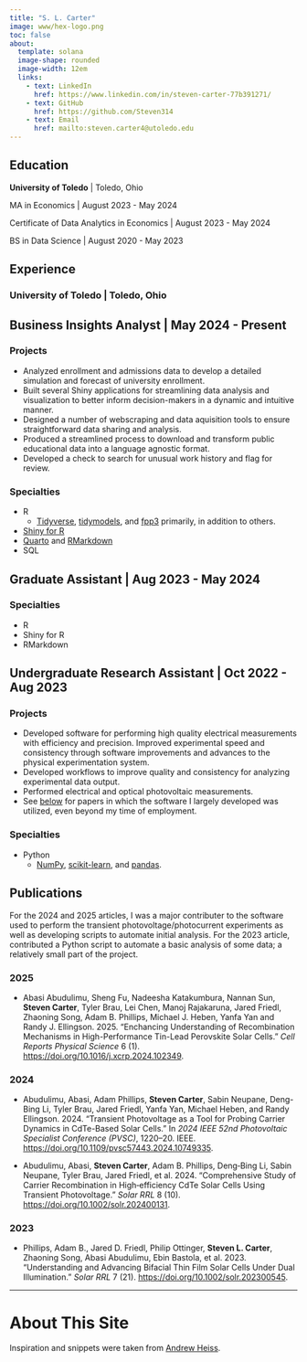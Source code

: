 ```yaml
---
title: "S. L. Carter"
image: www/hex-logo.png
toc: false
about:
  template: solana
  image-shape: rounded
  image-width: 12em
  links:
    - text: LinkedIn
      href: https://www.linkedin.com/in/steven-carter-77b391271/
    - text: GitHub
      href: https://github.com/Steven314
    - text: Email
      href: mailto:steven.carter4@utoledo.edu
---
```


## Education

**University of Toledo** | Toledo, Ohio

MA in Economics | August 2023 - May 2024

Certificate of Data Analytics in Economics | August 2023 - May 2024

BS in Data Science | August 2020 - May 2023

## Experience

### University of Toledo | Toledo, Ohio

::: {.callout-note icon=false collapse=false}

## Business Insights Analyst | May 2024 - Present

### Projects

- Analyzed enrollment and admissions data to develop a detailed simulation and forecast of university enrollment.
- Built several Shiny applications for streamlining data analysis and visualization to better inform decision-makers in a dynamic and intuitive manner.
- Designed a number of webscraping and data aquisition tools to ensure straightforward data sharing and analysis.
- Produced a streamlined process to download and transform public educational data into a language agnostic format.
- Developed a check to search for unusual work history and flag for review.

### Specialties

- R
  - [Tidyverse](https://www.tidyverse.org/), [tidymodels](https://www.tidymodels.org/), and [fpp3](https://pkg.robjhyndman.com/fpp3/) primarily, in addition to others.
- [Shiny for R](https://shiny.posit.co/)
- [Quarto](https://quarto.org/) and [RMarkdown](https://rmarkdown.rstudio.com/)
- SQL

:::

::: {.callout-note icon=false collapse=false}

## Graduate Assistant | Aug 2023 - May 2024

### Specialties

- R
- Shiny for R
- RMarkdown

:::

::: {.callout-note icon=false collapse=false}

## Undergraduate Research Assistant | Oct 2022 - Aug 2023

### Projects

- Developed software for performing high quality electrical measurements with efficiency and precision. Improved experimental speed and consistency through software improvements and advances to the physical experimentation system.
- Developed workflows to improve quality and consistency for analyzing experimental data output.
- Performed electrical and optical photovoltaic measurements.
- See [below](#sec-publications) for papers in which the software I largely developed was utilized, even beyond my time of employment.

### Specialties

- Python
  - [NumPy](https://numpy.org/), [scikit-learn](https://scikit-learn.org/stable/index.html), and [pandas](https://pandas.pydata.org/).

:::

## Publications {#sec-publications}

For the 2024 and 2025 articles, I was a major contributer to the software used to perform the transient photovoltage/photocurrent experiments as well as developing scripts to automate initial analysis.
For the 2023 article, contributed a Python script to automate a basic analysis of some data; a relatively small part of the project.

### 2025

- Abasi Abudulimu, Sheng Fu, Nadeesha Katakumbura, Nannan Sun, **Steven Carter**, Tyler Brau, Lei Chen, Manoj Rajakaruna, Jared Friedl, Zhaoning Song, Adam B. Phillips, Michael J. Heben, Yanfa Yan and Randy J. Ellingson. 2025. "Enchancing Understanding of Recombination Mechanisms in High-Performance Tin-Lead Perovskite Solar Cells." *Cell Reports Physical Science* 6 (1). <https://doi.org/10.1016/j.xcrp.2024.102349>.

### 2024

- Abudulimu, Abasi, Adam Phillips, **Steven Carter**, Sabin Neupane, Deng-Bing Li, Tyler Brau, Jared Friedl, Yanfa Yan, Michael Heben, and Randy Ellingson. 2024. “Transient Photovoltage as a Tool for Probing Carrier Dynamics in CdTe-Based Solar Cells.” In *2024 IEEE 52nd Photovoltaic Specialist Conference (PVSC)*, 1220–20. IEEE. <https://doi.org/10.1109/pvsc57443.2024.10749335>.

- Abudulimu, Abasi, **Steven Carter**, Adam B. Phillips, Deng‐Bing Li, Sabin Neupane, Tyler Brau, Jared Friedl, et al. 2024. “Comprehensive Study of Carrier Recombination in High‐efficiency CdTe Solar Cells Using Transient Photovoltage.” *Solar RRL* 8 (10). <https://doi.org/10.1002/solr.202400131>.

### 2023

- Phillips, Adam B., Jared D. Friedl, Philip Ottinger, **Steven L. Carter**, Zhaoning Song, Abasi Abudulimu, Ebin Bastola, et al. 2023. “Understanding and Advancing Bifacial Thin Film Solar Cells Under Dual Illumination.” *Solar RRL* 7 (21). <https://doi.org/10.1002/solr.202300545>.

---

# About This Site

Inspiration and snippets were taken from [Andrew Heiss](https://www.andrewheiss.com/).

